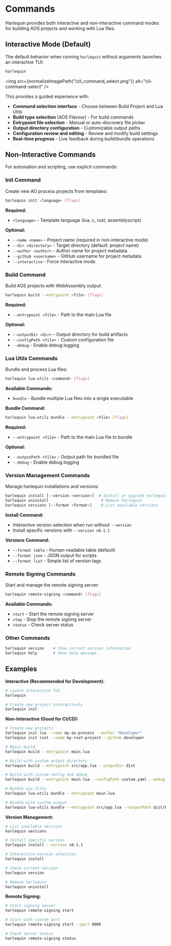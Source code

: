 
# Commands

Harlequin provides both interactive and non-interactive command modes for building AOS projects and working with Lua files.

## Interactive Mode (Default)

The default behavior when running `harlequin` without arguments launches an interactive TUI:

```bash
harlequin
```

<img src={normalizeImagePath("/cli_command_select.png")} alt="cli-command-select" />

This provides a guided experience with:
- **Command selection interface** - Choose between Build Project and Lua Utils
- **Build type selection** (AOS Flavour) - For build commands
- **Entrypoint file selection** - Manual or auto-discovery file picker
- **Output directory configuration** - Customizable output paths
- **Configuration review and editing** - Review and modify build settings
- **Real-time progress** - Live feedback during build/bundle operations

## Non-Interactive Commands

For automation and scripting, use explicit commands:

### Init Command

Create new AO process projects from templates:

```bash
harlequin init <language> [flags]
```

**Required:**
- `<language>` - Template language (lua, c, rust, assemblyscript)

**Optional:**
- `--name <name>` - Project name (required in non-interactive mode)
- `--dir <directory>` - Target directory (default: project name)
- `--author <author>` - Author name for project metadata
- `--github <username>` - GitHub username for project metadata
- `--interactive` - Force interactive mode

### Build Command

Build AOS projects with WebAssembly output:

```bash
harlequin build --entrypoint <file> [flags]
```

**Required:**
- `--entrypoint <file>` - Path to the main Lua file

**Optional:**
- `--outputDir <dir>` - Output directory for build artifacts
- `--configPath <file>` - Custom configuration file
- `--debug` - Enable debug logging

### Lua Utils Commands

Bundle and process Lua files:

```bash
harlequin lua-utils <command> [flags]
```

**Available Commands:**
- `bundle` - Bundle multiple Lua files into a single executable

**Bundle Command:**
```bash
harlequin lua-utils bundle --entrypoint <file> [flags]
```

**Required:**
- `--entrypoint <file>` - Path to the main Lua file to bundle

**Optional:**
- `--outputPath <file>` - Output path for bundled file
- `--debug` - Enable debug logging

### Version Management Commands

Manage harlequin installations and versions:

```bash
harlequin install [--version <version>]  # Install or upgrade harlequin
harlequin uninstall                       # Remove harlequin
harlequin versions [--format <format>]    # List available versions
```

**Install Command:**
- Interactive version selection when run without `--version`
- Install specific versions with `--version v0.1.1`

**Versions Command:**
- `--format table` - Human-readable table (default)
- `--format json` - JSON output for scripts
- `--format list` - Simple list of version tags

### Remote Signing Commands

Start and manage the remote signing server:

```bash
harlequin remote-signing <command> [flags]
```

**Available Commands:**
- `start` - Start the remote signing server
- `stop` - Stop the remote signing server
- `status` - Check server status

### Other Commands

```bash
harlequin version    # Show current version information
harlequin help       # Show help message
```

## Examples

**Interactive (Recommended for Development):**
```bash
# Launch interactive TUI
harlequin

# Create new project interactively
harlequin init
```

**Non-Interactive (Good for CI/CD):**
```bash
# Create new projects
harlequin init lua --name my-ao-process --author "Developer"
harlequin init rust --name my-rust-project --github developer

# Basic build
harlequin build --entrypoint main.lua

# Build with custom output directory
harlequin build --entrypoint src/app.lua --outputDir dist

# Build with custom config and debug
harlequin build --entrypoint main.lua --configPath custom.yaml --debug

# Bundle Lua files
harlequin lua-utils bundle --entrypoint main.lua

# Bundle with custom output
harlequin lua-utils bundle --entrypoint src/app.lua --outputPath dist/bundle.lua
```

**Version Management:**
```bash
# List available versions
harlequin versions

# Install specific version
harlequin install --version v0.1.1

# Interactive version selection
harlequin install

# Check current version
harlequin version

# Remove harlequin
harlequin uninstall
```

**Remote Signing:**
```bash
# Start signing server
harlequin remote-signing start

# Start with custom port
harlequin remote-signing start --port 9000

# Check server status
harlequin remote-signing status
```
